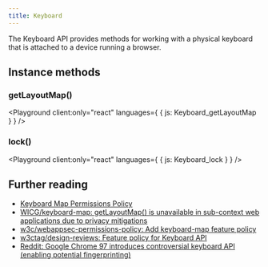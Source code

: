 ```yaml
---
title: Keyboard
---
```



The Keyboard API provides methods for working with a physical keyboard that is attached to a device running a browser.

<LinkCard
  title="Keyboard API - Web APIs | MDN"
  href="https://developer.mozilla.org/en-US/docs/Web/API/Keyboard_API"
  target="_blank"
/>

## Instance methods

### getLayoutMap()

<LinkCard
  title="Keyboard: getLayoutMap() method | MDN"
  href="https://developer.mozilla.org/en-US/docs/Web/API/Keyboard/getLayoutMap"
  target="_blank"
/>

<Playground client:only="react" languages={ { js: Keyboard_getLayoutMap } } />

### lock()

<LinkCard
  title="Keyboard: lock() method | MDN"
  href="https://developer.mozilla.org/en-US/docs/Web/API/Keyboard/lock"
  target="_blank"
/>

<Playground client:only="react" languages={ { js: Keyboard_lock } } />

## Further reading

- [Keyboard Map Permissions Policy](https://wicg.github.io/keyboard-map/#integrations)
- [WICG/keyboard-map: getLayoutMap() is unavailable in sub-context web applications due to privacy mitigations](https://github.com/WICG/keyboard-map/issues/38)
- [w3c/webappsec-permissions-policy: Add keyboard-map feature policy](https://github.com/w3c/webappsec-permissions-policy/pull/428/)
- [w3ctag/design-reviews: Feature policy for Keyboard API](https://github.com/w3ctag/design-reviews/issues/685)
- [Reddit: Google Chrome 97 introduces controversial keyboard API (enabling potential fingerprinting)](https://www.reddit.com/r/programming/comments/rwqxay/google_chrome_97_introduces_controversial/)
